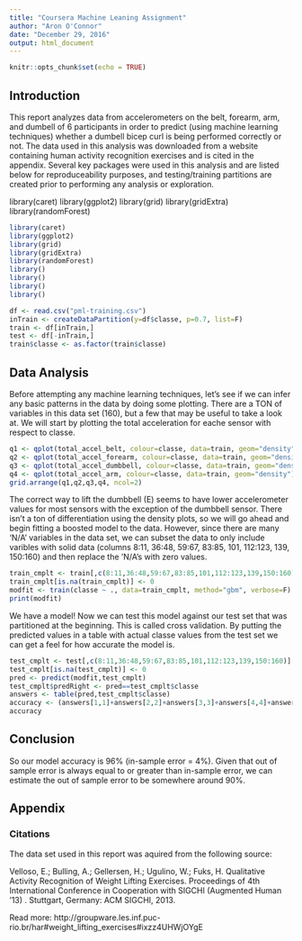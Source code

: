 ---
title: "Coursera Machine Leaning Assignment"
author: "Aron O'Connor"
date: "December 29, 2016"
output: html_document
---

```{r setup, include=FALSE}
knitr::opts_chunk$set(echo = TRUE)
```

## Introduction

This report analyzes data from accelerometers on the belt, forearm, arm, and dumbell of 6 participants in order to predict (using machine learning techniques) whether a dumbell bicep curl is being performed correctly or not.  The data used in this analysis was downloaded from a website containing human activity recognition exercises and is cited in the appendix.  Several key packages were used in this analysis and are listed below for reproduceability purposes, and testing/training partitions are created prior to performing any analysis or exploration.

library(caret)
library(ggplot2)
library(grid)
library(gridExtra)
library(randomForest)


```{r, include=FALSE}
library(caret)
library(ggplot2)
library(grid)
library(gridExtra)
library(randomForest)
library()
library()
library()
library()
```

```{r}
df <- read.csv("pml-training.csv")
inTrain <- createDataPartition(y=df$classe, p=0.7, list=F)
train <- df[inTrain,]
test <- df[-inTrain,]
train$classe <- as.factor(train$classe)
```

## Data Analysis

Before attempting any machine learning techniques, let's see if we can infer any basic patterns in the data by doing some plotting. There are a TON of variables in this data set (160), but a few that may be useful to take a look at.  We will start by plotting the total acceleration for eache sensor with respect to classe.

```{r}
q1 <- qplot(total_accel_belt, colour=classe, data=train, geom="density")
q2 <- qplot(total_accel_forearm, colour=classe, data=train, geom="density")
q3 <- qplot(total_accel_dumbbell, colour=classe, data=train, geom="density")
q4 <- qplot(total_accel_arm, colour=classe, data=train, geom="density")
grid.arrange(q1,q2,q3,q4, ncol=2)
```

The correct way to lift the dumbbell (E) seems to have lower accelerometer values for most sensors with the exception of the dumbbell sensor.  There isn't a ton of differentiation using the density plots, so we will go ahead and begin fitting a boosted model to the data. However, since there are many 'N/A' variables in the data set, we can subset the data to only include varibles with solid data (columns 8:11, 36:48, 59:67, 83:85, 101, 112:123, 139, 150:160) and then replace the 'N/A's with zero values.

```{r, cache=TRUE}
train_cmplt <- train[,c(8:11,36:48,59:67,83:85,101,112:123,139,150:160)]
train_cmplt[is.na(train_cmplt)] <- 0
modfit <- train(classe ~ ., data=train_cmplt, method="gbm", verbose=F)
print(modfit)
```

We have a model!  Now we can test this model against our test set that was partitioned at the beginning.  This is called cross validation.  By putting the predicted values in a table with actual classe values from the test set we can get a feel for how accurate the model is.

``` {r}
test_cmplt <- test[,c(8:11,36:48,59:67,83:85,101,112:123,139,150:160)]
test_cmplt[is.na(test_cmplt)] <- 0
pred <- predict(modfit,test_cmplt)
test_cmplt$predRight <- pred==test_cmplt$classe
answers <- table(pred,test_cmplt$classe)
accuracy <- (answers[1,1]+answers[2,2]+answers[3,3]+answers[4,4]+answers[5,5])/sum(answers)
accuracy
```

## Conclusion
So our model accuracy is 96% (in-sample error = 4%). Given that out of sample error is always equal to or greater than in-sample error, we can estimate the out of sample error to be somewhere around 90%. 

## Appendix

### Citations
The data set used in this report was aquired from the following source:

Velloso, E.; Bulling, A.; Gellersen, H.; Ugulino, W.; Fuks, H. Qualitative Activity Recognition of Weight Lifting Exercises. Proceedings of 4th International Conference in Cooperation with SIGCHI (Augmented Human '13) . Stuttgart, Germany: ACM SIGCHI, 2013.

Read more: http://groupware.les.inf.puc-rio.br/har#weight_lifting_exercises#ixzz4UHWjOYgE
